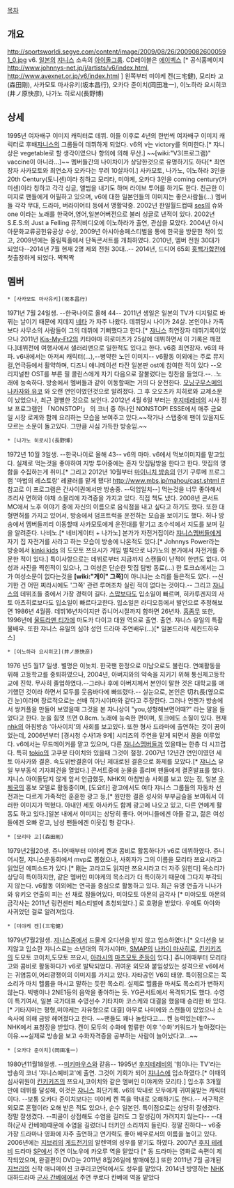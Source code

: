 [[목차]]

== 개요 ==
http://sportsworldi.segye.com/content/image/2009/08/26/20090826000591_0.jpg
v6. [[일본]]의 [[쟈니스]] 소속의 [[아이돌]]그룹. CD레이블은 [[에이벡스]] [* 공식홈페이지 http://www.johnnys-net.jp/j/artists/v6/index.html, http://www.avexnet.or.jp/v6/index.html ]
왼쪽부터 미야케 켄(三宅健), 모리타 고(森田剛), 사카모토 마사유키(坂本昌行), 오카다 준이치(岡田准一), 이노하라 요시히코(井ノ原快彦), 나가노 히로시(長野博)

== 상세 ==
1995년 여자배구 이미지 캐릭터로 데뷔. 이들 이후로 4년의 한번씩 여자배구 이미지 캐릭터로 후배[[쟈니스]]의 그룹들이 데뷔하게 되었다. v6의 v는 victory를 의미한다.[* 쟈니상은 vegetable로 할 생각이였으나 항의에 의해 무산.] ~~[wiki:"V3(프로그램)" vaccine이 아니라...]~~ 
멤버들간의 나이차이가 상당한것으로 유명하기도 하다[* 최연장자 사카모토와 최연소자 오카다는 무려 10살차이.]
사카모토, 나가노, 이노하라 3인을 20th Century(토니센)이라 칭하고 모리타, 미야케, 오카다 3인을 coming century(카미센)이라 칭하고 각각 싱글, 앨범을 내기도 하며 라이브 투어를 하기도 한다.
친근한 이미지로 팬들에게 어필하고 있으며, v6에 대한 일본인들의 이미지는 좋은사람들(...) 
멤버들 각각 무대, 드라마, 버라이어티 등에서 맹활약중.
2002년 한일월드컵때 [[ses]]의 슈와 one 이라는 노래를 한국어,영어,일본어버전으로 불러 싱글로 낸적이 있다. 
2002년 S.E.S.의  Just a Felling 뮤직비디오에 이노하라가 출연, 관심을 모았다.
2004년 아시아문화교류공헌유공상 수상, 2009년 아시아송페스티벌을 통에 한국을 방문한 적이 있고, 2009년에는 올림픽홀에서 단독콘서트를 개최하였다.
2010년, 멤버 전원 30대가 되었다--2014년 7월 현재 2명 제외 전원 30대..--
2014년, 드디어 65회 [[홍백가합전]]에 첫출장하게 되었다. 짝짝짝

== 멤버 ==
 * [사카모토 마사유키](坂本昌行)
1971년 7월 24일생. --한국나이로 올해 44-- 
2011년 생일은 일본의 TV가 디지털로 바뀌는 날이기 때문에 지데지 [[네타]] 가 자주 나왔다. 
데뷔당시 나이가 24살. 본인이나 가족보다 사무소의 사람들이 그의 데뷔에 기뻐했다고 한다.[* [[쟈니스]] 최연장자 데뷔기록이었으나 2011년 [[Kis-My-Ft2]]의 키타야마 히로미츠가 25살에 데뷔하면서 이 기록은 깨졌다.]데뷔전에 여행사에서 샐러리맨으로 일한적도 있다고 한다.
v6중 최연장자. v6의 파파. v6내에서는 아저씨 캐릭터(...),--병약한 노인 이미지--
v6활동 이외에는 주로 뮤지컬,연극등에서 활약하며, 디즈니 애니메이션 타잔 일본판 ost에 참여한 적이 있다 --오리지널판 OST를 부른 필 콜린스에게 자기 다음으로 잘불렀다는 칭찬을 들었다.--.
.노래에 능숙하다. 방송에서 멤버들과 같이 이동할때는 거의 다 운전한다. 
[[모닝구무스메]]의 [[나카자와 유코]] 와 오랜 연인이였던것으로 알려졌다. 그 후 오오츠카 치히로와 교제소문이 났었으나, 최근 결별한 것으로 보인다. 
2012년 4월 6일 부터는 [[후지테레비]]의 시사 정보 프로그램인 「NONSTOP!」 의 코너 중 하나인 NONSTOP! ESSE에서 매주 금요일 시장 로케와 함께 요리하는 모습을 보여주고 있다.~~작가나 스탭중에 팬이 있을지도 모르는 소문이 돌고있다. 그만큼 사심 가득한 방송임.~~

 * [나가노 히로시](長野博)
1972년 10월 3일생. --한국나이로 올해 43--
v6의 마마. v6에서 먹보이미지를 맡고있다. 실제로 먹는것을 좋아하여 지방 투어중에는 혼자 맛집탐방을 한다고 한다. 맛집의 명함을 수집하는게 취미.[* 그리고 2012년 10월부터 [[마이니치 방송]]의 인기 구루메 프로그램 '마법의 레스토랑' 레귤러를 맡게 됐다! [[http://www.mbs.jp/mahou/cast.shtml #]] 참고로 이 프로그램은 간사이권에서만 방송중. --덕업일치--] 먹는것을 너무 좋아해서 조리사 면허와 야채 소믈리에 자격증을 가지고 있다. 직접 책도 냈다. 2008년 콘서트 MC에서 노후 이야기 중에 자신의 이름으로 음식점을 내고 싶다고 하기도 했다. 또한 대형면허를 가지고 있어서, 방송에서 덤프트럭을 운전하는 모습을 보이기도 했다. 허나 방송에서 멤버들끼리 이동할때 사카모토에게 운전대를 맡기고 조수석에서 지도를 보며 길을 알려준다. 나비노.[* 네비게이터 + 나가노]
본가가 자전거집이라 [[쟈니스]]멤버들에게 자기 집 자전거를 사라고 하는 모습이 방송에 나온적도 있다.[* Johnnys Power라는 방송에서 [[kinki kids]] 의 도모토 쯔요시가 게임 벌칙으로 나가노의 본가에서 자전거를 주문한 적이 있다.]
특이사항으로는 데뷔로부터 지금까지 스캔들이 난적이 한번도 없다. 여성과 사진을 찍힌적이 있으나, 그 여성은 단순한 맛집 탐방 동료(...) 한 토크쇼에서는 그가 여성소문이 없다는것을 '''[wiki:"게이" 그쪽]'''이 아니냐는 소리를 들은적도 있다. --신기한 건 어떤 찌라시에도 '그쪽' 관련 루머조차 실린 적이 없다는 것이다.--
그리고 [[쟈니스]]의 데뷔조들 중에서 가장 경력이 길다. [[스맙]]보다도 입소일이 빠르며, 히카루겐지의 사토 아츠히로보다도 입소일이 빠르다고한다. 입소일은 라디오등에서 발언으로 추정해보면 1986년 4월쯤. 데뷔16년차이지만 쥬니어시절까지 합하면 26년차. [[흠좀무]]
또한, 1996년에 [[울트라맨 티가]]에 마도카 다이고 대원 역으로 출연. 출연. 쟈니스 유일의 특촬물배우. 또한 쟈니스 유일의 심야 성인 드라마 주연배우(...)[* 일본드라마 세컨드하우스]


 * [이노하라 요시히코](井ノ原快彦)
1976 년5 월17 일생. 별명은 이놋치. 한국팬 한정으로 미남으로도 불린다.
연예활동을 위해 고등학교를 중퇴하였으나, 2004년, 아버지와의 약속을 지키기 위해 통신제고등학교에 진학. 무사히 졸업하였다.--그러나 후에 아버지께서 본인이 말한 것은 대학교를 얘기했던 것이라 하면서 모두를 웃음바다에 빠뜨렸다.--
실눈으로, 본인은 切れ長(옆으로긴 눈)이라며 장르적으로는 선배 히가시야마와 같다고 주장한다. 그러나 언젠가 방송에서 쌍커플을 만들어 보였을때 그것을 본 쟈니상이 "you,성형해보면어때?" 라는 말을 들었다고 한다. 눈을 힘껏 뜨면 0.8cm.
노래에 능숙한 편이며, 토크에도 소질이 있다. 현재 [[nhk]]의 아침방송 '아사이치'의 사회를 보고있다. 또한 형사 드라마에 출연하는 것이 꿈이었는데, 2006년부터 [경시청 수사1과 9계] 시리즈의 주연을 맡게 되면서 꿈을 이루었다.
v6에서는 무드메이커를 맡고 있으며, 다른 [[쟈니스]]멤버들과 있을때는 한층 더 시끄럽다. 특히 [[tokio]]의 고쿠분 타이치와 있을때 그것이 절정.
2007년 12년간 연인이였던 세토 아사카와 결혼. 속도위반결혼이 아닌 제대로된 결혼으로 화제를 모았다.[* [[쟈니스]] 유일 부부동석 기자회견을 열었다.] 콘서트중에 눈물을 흘리며 팬들에게 결혼발표를 했다.
쟈니스 아이돌답지 않게 앞서 언급했듯, NHK의 아침방송 사회를 보고 있는 점, 일본 [[우체국]]의 홍보 모델로 활동중이며, [도요타] 광고에서도 여타 쟈니스 그룹들의 자동차 선전과는 다르게 가족적인 훈훈한 광고 등,[* 원만한 결혼 성사와 부부금슬을 보여줘서 이러한 이미지가 먹혔다. 아내인 세토 아사카도 함께 광고에 나오고 있고, 다른 연예계 활동도 하고 있다.]일본 내에서 이미지는 상당히 좋다. 어머니들에겐 아들 같고, 젊은 여성들에겐 오빠 같고, 남성 팬들에겐 이웃집 형 같다나.

 * [모리타 고](森田剛)
1979년2월20생. 쥬니어때부터 미야케 켄과 콤비로 활동하다가 v6로 데뷔하였다. 쥬니어시절, 쟈니스운동회에서 mvp로 뽑혔으나, 사회자가 그의 이름을 모리타 쯔요시라고 읽었던 에피소드가 있다.[* 剛는 고라고도 읽지만 쯔요시라고 더 자주 읽힌다]
목소리가 상당히 특이하지만, 같은 멤버인 미야케의 목소리가 더 특이하기 때문에 그다지 부각되지 않는다. 
v6활동 이외에는 연극을 중심으로 활동하고 있다. 최근 유명 연출가 니나가와 유키오 연출의 피는 선 채로 잠들어있다, 미야모토 아몬의 금각사 [* 미야모토 아몬의 금각사는 2011년 링컨센터 페스티벌에 초청되었다.] 로 호평을 받았다.
우에토 아야와 사귀었던 걸로 알려져있다.

 * [미야케 켄](三宅健)
1979년7월2일생. [[쟈니스]]중에서 드물게 오디션을 받지 않고 입소하였다.[* 오디션을 보지않고 입소한 쟈니스로는 소년대의 히가시야마, [[SMAP]]의 [[나카이 마사히로]], [[킨키키즈]]의 도모토 코이치,도모토 쯔요시, [[아라시]]의 [[마츠모토 준]]등이 있다.] 쥬니어때부터 모리타 고와 콤비로 활동하다가 v6로 발탁되었다. 
귀여운 외모와 붙임성있는 성격으로 v6에서는 귀염둥이,어리광쟁이의 이미지를 가지고 있다. 자타공인 V6의 태양.
특이점으로는 목소리가 마치 헬륨을 마시고 말하는 듯한 목소리. 실제로 헬륨을 마셔도 목소리가 변하지 않는다. 
빅뱅이나 2NE1등의 음악을 좋아하는 듯. YG콘서트에서 목격되기도 했다.
수영이 특기여서, 일본 국가대표 수영선수 기타지마 코스케와 대결을 했을때 승리한 바 있다.[* 기타지마는 평형,미야케는 자유형으로 대결]
아무로 나미에와 스캔들이 있었으나 소속사에 의해 금방 헤어졌다고 한다. ~~팬들도 꽤나 놀랐다고.... 켄 능력있는데!?~~
NHK에서 표창장을 받았다. 켄이 모두의 수화에 합류한 이후 '수화'키워드가 높아졌다는 이유.~~실제로 방송을 보고 수화자격증을 공부하는 사람이 늘어났다고...~~

 * [오카다 준이치](岡田准一)
1980년11월18일생. --[[미키마우스]]와 같음--
1995년 [[후지테레비]]의 '힘이나는 TV'라는 방송의 코너 '쟈니스예비고'에 출연. 그것이 기회가 되어 [[쟈니스]]에 입소하였다.[* 이때의 심사위원이 [[킨키키즈]]의 쯔요시,코이치와 같은 멤버인 미야케와 모리타.] 입소후 3개월만에 데뷔를 달성해, 이것은 [[쟈니스]] 최단기록. v6의 막내로 모두에게 귀여움받는 캐릭터이다. --보통 오카다 준이치보다는 미야케 켄 쪽을 막내로 오해하기도 한다.-- 
서구적은 외모로 혼혈이라 오해 받은 적도 있으나, 순수 일본인. 특이점으로는 상당히 잘생겼다. 정말 잘생겼다. --피골이 상접해도 수염을 길러도 그 잘생김이 가려지지 않는다-- --대하(군사 칸베에)때문에 수염을 길렀더니 터키인 소리까지 들린다. 정말 진하다--
v6중 가장 드라마나 영화에 자주 출연하고 연기력도 좋아 배우로서의 이름을 높이고 있다. 2006년에는 [[지브리]]의 [[게드전기]]의 알렌역의 성우를 맡기도 하였다. 2007년 [[후지 테레비]] 드라마 [[SP]]에서 주연 이노우에 카오루 역을 맡았다 [* 동 드라마는 영화로 속편이 제작되었으며, 완결편의 DVD는 2011년 8월26일에 발매예정.] 또한 2011년 7월 공개된 [[지브리]]의 신작 애니메이션 코쿠리코언덕에서도 성우를 맡았다. 2014년 방영하는 [[NHK]] 대하드라마 [[군사 간베에]]에서 주연 쿠로다 칸베에 역을 맡았다

